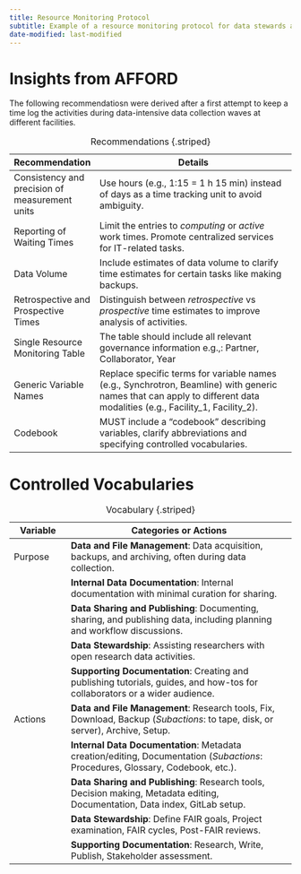 ```yaml
---
title: Resource Monitoring Protocol
subtitle: Example of a resource monitoring protocol for data stewards and researchers 
date-modified: last-modified
---
```


# Insights from AFFORD

The following recommendatiosn were derived after a first attempt to keep a time log the activities during data-intensive data collection waves at different facilities.

| Recommendation | Details |
|---------------------|---------------------------------------------------|
| Consistency and precision of measurement units | Use hours (e.g., 1:15 = 1 h 15 min) instead of days as a time tracking unit to avoid ambiguity. |
| Reporting of Waiting Times | Limit the entries to *computing* or *active* work times. Promote centralized services for IT-related tasks. |
| Data Volume | Include estimates of data volume to clarify time estimates for certain tasks like making backups. |
| Retrospective and Prospective Times | Distinguish between *retrospective* vs *prospective* time estimates to improve analysis of activities. |
| Single Resource Monitoring Table | The table should include all relevant governance information e.g.,: Partner, Collaborator, Year |
| Generic Variable Names | Replace specific terms for variable names (e.g., Synchrotron, Beamline) with generic names that can apply to different data modalities (e.g., Facility_1, Facility_2). |
| Codebook | MUST include a "codebook" describing variables, clarify abbreviations and specifying controlled vocabularies. |

: Recommendations {.striped}


# Controlled Vocabularies

| Variable | Categories or Actions |
|---------------|---------------------------------------------------------|
| Purpose | **Data and File Management**: Data acquisition, backups, and archiving, often during data collection. |
|  | **Internal Data Documentation**: Internal documentation with minimal curation for sharing. |
|  | **Data Sharing and Publishing**: Documenting, sharing, and publishing data, including planning and workflow discussions. |
|  | **Data Stewardship**: Assisting researchers with open research data activities. |
|  | **Supporting Documentation**: Creating and publishing tutorials, guides, and how-tos for collaborators or a wider audience. |
| Actions | **Data and File Management**: Research tools, Fix, Download, Backup (*Subactions*: to tape, disk, or server), Archive, Setup. |
|  | **Internal Data Documentation**: Metadata creation/editing, Documentation (*Subactions*: Procedures, Glossary, Codebook, etc.). |
|  | **Data Sharing and Publishing**: Research tools, Decision making, Metadata editing, Documentation, Data index, GitLab setup. |
|  | **Data Stewardship**: Define FAIR goals, Project examination, FAIR cycles, Post-FAIR reviews. |
|  | **Supporting Documentation**: Research, Write, Publish, Stakeholder assessment. |

: Vocabulary {.striped}



